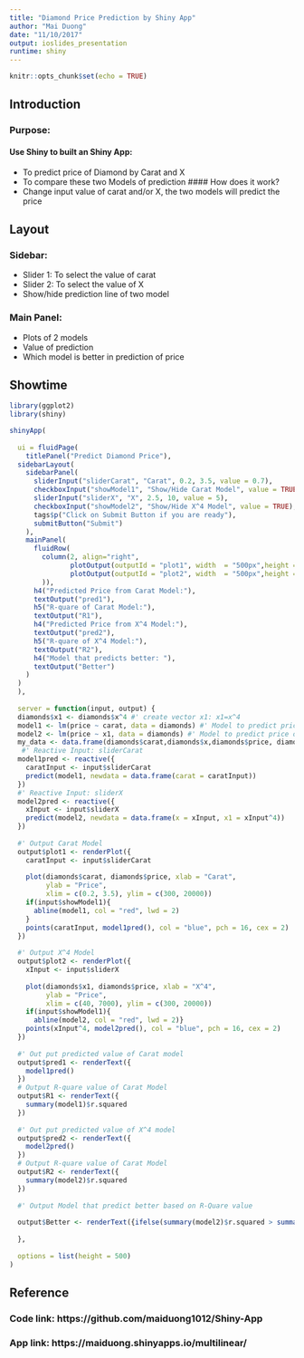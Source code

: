 ```yaml
---
title: "Diamond Price Prediction by Shiny App"
author: "Mai Duong"
date: "11/10/2017"
output: ioslides_presentation
runtime: shiny
---
```



```r
knitr::opts_chunk$set(echo = TRUE)
```

## Introduction
### Purpose:
#### Use Shiny to built an Shiny App:
- To predict price of Diamond by Carat and X
- To compare these two Models of prediction
#### How does it work?
- Change input value of carat and/or X, the two models will predict the price 

## Layout 

### Sidebar:  
- Slider 1: To select the value of carat
- Slider 2: To select the value of X 
- Show/hide prediction line of two model

### Main Panel:
- Plots of 2 models
- Value of prediction
- Which model is better in prediction of price

## Showtime  

```r

library(ggplot2)
library(shiny)

shinyApp(
  
  ui = fluidPage(
    titlePanel("Predict Diamond Price"),
  sidebarLayout(
    sidebarPanel(
      sliderInput("sliderCarat", "Carat", 0.2, 3.5, value = 0.7),
      checkboxInput("showModel1", "Show/Hide Carat Model", value = TRUE),
      sliderInput("sliderX", "X", 2.5, 10, value = 5),
      checkboxInput("showModel2", "Show/Hide X^4 Model", value = TRUE),
      tags$p("Click on Submit Button if you are ready"),
      submitButton("Submit")
    ),
    mainPanel(
      fluidRow(
        column(2, align="right",
               plotOutput(outputId = "plot1", width  = "500px",height = "400px"),  
               plotOutput(outputId = "plot2", width  = "500px",height = "400px")
        )),
      h4("Predicted Price from Carat Model:"),
      textOutput("pred1"),
      h5("R-quare of Carat Model:"),
      textOutput("R1"),
      h4("Predicted Price from X^4 Model:"),
      textOutput("pred2"),
      h5("R-quare of X^4 Model:"),
      textOutput("R2"),
      h4("Model that predicts better: "),
      textOutput("Better")
    )
  )
  ),
  
  server = function(input, output) {
  diamonds$x1 <- diamonds$x^4 #' create vector x1: x1=x^4
  model1 <- lm(price ~ carat, data = diamonds) #' Model to predict price on carat input
  model2 <- lm(price ~ x1, data = diamonds) #' Model to predict price on X input
  my_data <- data.frame(diamonds$carat,diamonds$x,diamonds$price, diamonds$x1)
   #' Reactive Input: sliderCarat
  model1pred <- reactive({
    caratInput <- input$sliderCarat
    predict(model1, newdata = data.frame(carat = caratInput))
  })
  #' Reactive Input: sliderX
  model2pred <- reactive({
    xInput <- input$sliderX
    predict(model2, newdata = data.frame(x = xInput, x1 = xInput^4))
  })
  
  #' Output Carat Model 
  output$plot1 <- renderPlot({
    caratInput <- input$sliderCarat
    
    plot(diamonds$carat, diamonds$price, xlab = "Carat", 
         ylab = "Price", 
         xlim = c(0.2, 3.5), ylim = c(300, 20000))
    if(input$showModel1){
      abline(model1, col = "red", lwd = 2)
    }
    points(caratInput, model1pred(), col = "blue", pch = 16, cex = 2)
  })
  
  #' Output X^4 Model
  output$plot2 <- renderPlot({
    xInput <- input$sliderX
    
    plot(diamonds$x1, diamonds$price, xlab = "X^4", 
         ylab = "Price", 
         xlim = c(40, 7000), ylim = c(300, 20000))
    if(input$showModel1){
      abline(model2, col = "red", lwd = 2)}
    points(xInput^4, model2pred(), col = "blue", pch = 16, cex = 2)
  })
  
  #' Out put predicted value of Carat model 
  output$pred1 <- renderText({
    model1pred()
  })
  # Output R-quare value of Carat Model
  output$R1 <- renderText({
    summary(model1)$r.squared
  })
  
  #' Out put predicted value of X^4 model 
  output$pred2 <- renderText({
    model2pred()
  })
  # Output R-quare value of Carat Model
  output$R2 <- renderText({
    summary(model2)$r.squared
  })
  
  #' Output Model that predict better based on R-Quare value
  
  output$Better <- renderText({ifelse(summary(model2)$r.squared > summary(model1)$r.squared,"X^4 Model","Carat Model")})
  
  },
  
  options = list(height = 500)
)
```


## Reference
### Code link: https://github.com/maiduong1012/Shiny-App
### App link: https://maiduong.shinyapps.io/multilinear/



